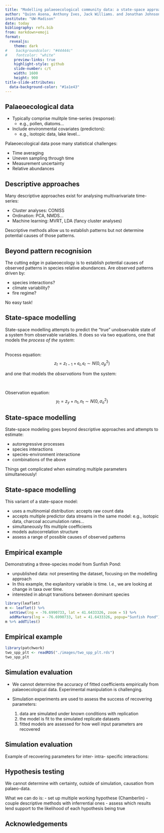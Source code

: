 ```yaml
---
title: "Modelling palaeoecological community data: a state-space approach"
author: "Quinn Asena, Anthony Ives, Jack Williams. and Jonathan Johnson"
institute: "UW-Madison"
date: today
bibliography: refs.bib
from: markdown+emoji
format:
  revealjs:
    theme: dark
#    backgroundcolor: "#44444c"
#    fontcolor: "white"
    preview-links: true
    highlight-style: github
    slide-number: c/t
    width: 1600
    height: 900
title-slide-attributes:
  data-background-color: "#1a1e43"
---
```



## Palaeoecological data

- Typically comprise mulitple time-series (response): 
  - e.g., pollen, diatoms...
- Include environmental covariates (predictors):
  - e.g., isotopic data, lake level...


Palaeoecological data pose many statistical challenges:

- Time averaging
- Uneven sampling through time
- Measurement uncertainty
- Relative abundances


## Descriptive approaches

Many descriptive approaches exist for analysing multivarivariate time-series:

- Cluster analyses: CONISS
- Ordination: PCA, NMDS...
- Machine learning: MVRT, LDA (fancy cluster analyses)

Descriptive methods allow us to establish patterns but not determine potential causes of those patterns.

## Beyond pattern recognision

The cutting edge in palaeoecology is to establish potential causes of observed patterns in species relative abundances. Are observed patterns driven by:

- species interactions?
- climate variability?
- fire regime?

No easy task!


## State-space modelling

State-space modelling attempts to predict the "true" unobservable state of a system from observable variables. It does so via two equations, one that models the _process of the system_:

<br>
Process equation:
$$
z_t = z_{t-1} + \epsilon_t,   \epsilon_t \sim N(0, \sigma^2_p)
$$

and one that models the _observations_ from the system:

<br>

Observation equation:
$$
y_t = z_y + n_t,   n_t \sim N(0, \sigma^2_o)
$$

## State-space modelling

State-space modeling goes beyond descriptive approaches and attempts to estimate:

- autoregressive processes
- species interactions
- species-environment interactione
- combinations of the above

Things get complicated when esimating multiple parameters simultaneously!

## State-space modelling

This variant of a state-space model:

- uses a multinomial distribution: accepts raw count data
- accepts multiple predictor data streams in the same model: e.g., isotopic data, charcoal accumulation rates...
- simultaneously fits multiple coefficients
- models autocorrelation structure
- assess a range of possible causes of observed patterns


## Empirical example

Demonstrating a three-species model from Sunfish Pond:

- unpublished data: not presenting the dataset, focusing on the modelling approach
- In this example, the explanitory variable is time. I.e., we are looking at change in taxa over time. 
- interested in abrupt transitions between dominant species

```r
library(leaflet)
m <- leaflet() %>%
  setView(lng = -76.6990733, lat = 41.6433326, zoom = 5) %>%
  addMarkers(lng = -76.6990733, lat = 41.6433326, popup="Sunfish Pond")
m %>% addTiles()
```

## Empirical example

```r
library(patchwork)
two_spp_plt <- readRDS("./images/two_spp_plt.rds")
two_spp_plt

```


## Simulation evaluation

- We cannot determine the accuracy of fitted coefficients empirically from palaeoecological data. Experimental manipulation is challenging.

- Simulation experiments are used to assess the success of recovering parameters:
  1. data are simulated under known conditions with replication
  2. the model is fit to the simulated replicate datasets
  3. fitted models are assessed for how well input parameters are recovered

## Simulation evaluation

Example of recovering parameters for inter- intra- specific interactions:

## Hypothesis testing

We cannot determine with certainty, outside of simulation, causation from palaeo-data.

What we can do is:
- set up multiple working hypothese (Chamberlin)
- couple descriptive methods with inferrential ones
- assess which results lend support to the likelihood of each hypothesis being true



## Acknowledgements

